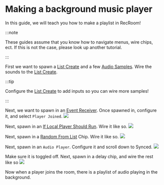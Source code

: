 # Making a background music player
In this guide, we will teach you how to make a playlist in RecRoom!

:::note

These guides assume that you know how to navigate menus, wire chips, ect.
If this is not the case, please look up another tutorial.

:::

First we want to spawn a [List Create](/docs/Chips/542d3256-0d51-4c33-a2a1-fbc44b7e1f07) and a few [Audio Samples](/docs/Chips/2cb45825-f385-414f-9a65-2425963fa720). Wire the sounds to the [List Create](/docs/Chips/542d3256-0d51-4c33-a2a1-fbc44b7e1f07).

:::tip

Configure the [List Create](/docs/Chips/542d3256-0d51-4c33-a2a1-fbc44b7e1f07) to add inputs so you can wire more samples!

:::

Next, we want to spawn in an [Event Receiver](/docs/Chips/8b533ccb-643a-491d-982c-94417ce99954). Once spawned in, configure it, and select `Player Joined`.
![](https://i.ibb.co/KyGS4rK/tutorial-Music2.png)

Next, spawn in an [If Local Player Should Run](/docs/Chips/6d69bee8-0d77-4d5f-bf35-9794eaaabe81). Wire it like so.
![](https://i.ibb.co/GRkCDTm/tutorial-Music3.png)

Next, spawn in a [Random From List](/docs/Chips/d253cef6-dd99-4357-b98a-e09a0c23bad7) Chip. Wire it like so.
![](https://i.ibb.co/fX0yW8b/tutorial-Music4.png)

Next, spawn in an `Audio Player`. Configure it and scroll down to Synced.
![](https://i.ibb.co/6Hvy7MR/tutorial-Music6.png)

Make sure it is toggled off. Next, spawn in a delay chip, and wire the rest like so 
![](https://i.ibb.co/fYdwptf/tutorial-Music5.png)

Now when a player joins the room, there is a playlist of audio playing in the background. 
